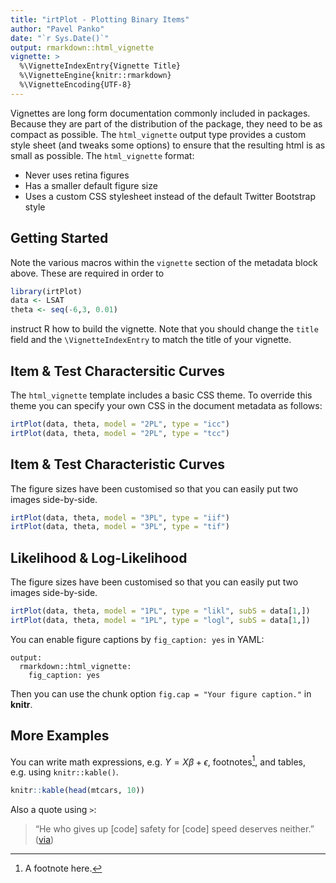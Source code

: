 ```yaml
---
title: "irtPlot - Plotting Binary Items"
author: "Pavel Panko"
date: "`r Sys.Date()`"
output: rmarkdown::html_vignette
vignette: >
  %\VignetteIndexEntry{Vignette Title}
  %\VignetteEngine{knitr::rmarkdown}
  %\VignetteEncoding{UTF-8}
---
```


Vignettes are long form documentation commonly included in packages. Because they are part of the distribution of the package, they need to be as compact as possible. The `html_vignette` output type provides a custom style sheet (and tweaks some options) to ensure that the resulting html is as small as possible. The `html_vignette` format:

- Never uses retina figures
- Has a smaller default figure size
- Uses a custom CSS stylesheet instead of the default Twitter Bootstrap style

## Getting Started

Note the various macros within the `vignette` section of the metadata block above. These are required in order to
```r
library(irtPlot)
data <- LSAT
theta <- seq(-6,3, 0.01)
```

instruct R how to build the vignette. Note that you should change the `title` field and the `\VignetteIndexEntry` to match the title of your vignette.

## Item & Test Charactersitic Curves 

The `html_vignette` template includes a basic CSS theme. To override this theme you can specify your own CSS in the document metadata as follows:

```r
irtPlot(data, theta, model = "2PL", type = "icc")
irtPlot(data, theta, model = "2PL", type = "tcc")
```

## Item & Test Characteristic Curves 

The figure sizes have been customised so that you can easily put two images side-by-side. 

```r
irtPlot(data, theta, model = "3PL", type = "iif")
irtPlot(data, theta, model = "3PL", type = "tif")
```

## Likelihood & Log-Likelihood 

The figure sizes have been customised so that you can easily put two images side-by-side.

```r
irtPlot(data, theta, model = "1PL", type = "likl", subS = data[1,])
irtPlot(data, theta, model = "1PL", type = "logl", subS = data[1,])
```

You can enable figure captions by `fig_caption: yes` in YAML:

    output:
      rmarkdown::html_vignette:
        fig_caption: yes

Then you can use the chunk option `fig.cap = "Your figure caption."` in **knitr**.

## More Examples

You can write math expressions, e.g. $Y = X\beta + \epsilon$, footnotes^[A footnote here.], and tables, e.g. using `knitr::kable()`.

```r
knitr::kable(head(mtcars, 10))
```

Also a quote using `>`:

> "He who gives up [code] safety for [code] speed deserves neither."
([via](https://twitter.com/hadleywickham/status/504368538874703872))
